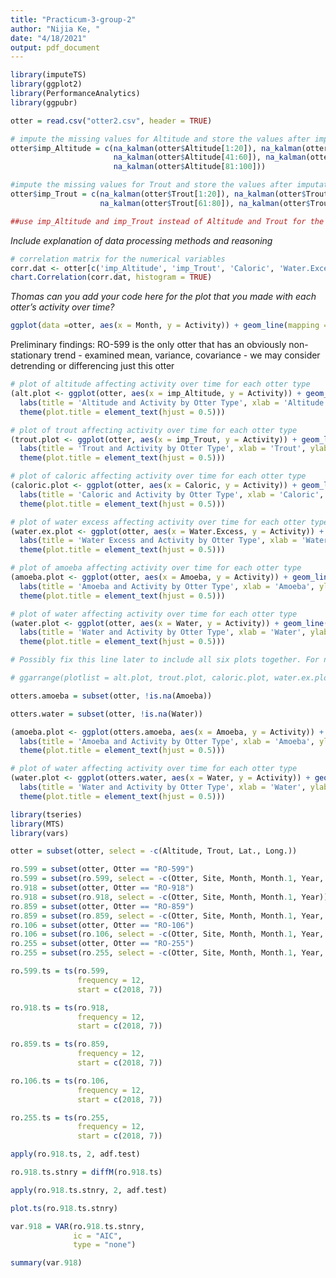 ---
title: "Practicum-3-group-2"
author: "Nijia Ke, "
date: "4/18/2021"
output: pdf_document
---

```{r warning=FALSE, message=FALSE}
library(imputeTS)
library(ggplot2)
library(PerformanceAnalytics)
library(ggpubr)
```

```{r}
otter = read.csv("otter2.csv", header = TRUE)

# impute the missing values for Altitude and store the values after imputation in a new variable called imp_Altitude
otter$imp_Altitude = c(na_kalman(otter$Altitude[1:20]), na_kalman(otter$Altitude[21:40]),
                       na_kalman(otter$Altitude[41:60]), na_kalman(otter$Altitude[61:80]),
                       na_kalman(otter$Altitude[81:100]))

#impute the missing values for Trout and store the values after imputation in a new variable called imp_Trout
otter$imp_Trout = c(na_kalman(otter$Trout[1:20]), na_kalman(otter$Trout[21:40]), na_kalman(otter$Trout[41:60]),
                    na_kalman(otter$Trout[61:80]), na_kalman(otter$Trout[81:100]))

##use imp_Altitude and imp_Trout instead of Altitude and Trout for the rest of analysis!!!
```

*Include explanation of data processing methods and reasoning*

```{r}
# correlation matrix for the numerical variables
corr.dat <- otter[c('imp_Altitude', 'imp_Trout', 'Caloric', 'Water.Excess', 'Amoeba', 'Water')]
chart.Correlation(corr.dat, histogram = TRUE)
```

*Thomas can you add your code here for the plot that you made with each otter's activity over time?*

```{r}
ggplot(data =otter, aes(x = Month, y = Activity)) + geom_line(mapping = aes(colour = Otter)) + labs(title = "Activity Trends Over Time", caption = "Figure 1") + theme(plot.title = element_text(hjust = 0.5))
```

Preliminary findings: RO-599 is the only otter that has an obviously non-stationary trend
 - examined mean, variance, covariance
 - we may consider detrending or differencing just this otter
 

```{r}
# plot of altitude affecting activity over time for each otter type
(alt.plot <- ggplot(otter, aes(x = imp_Altitude, y = Activity)) + geom_line(mapping = aes(colour = Otter)) +
  labs(title = 'Altitude and Activity by Otter Type', xlab = 'Altitude', ylab = 'Activity') +
  theme(plot.title = element_text(hjust = 0.5)))

# plot of trout affecting activity over time for each otter type
(trout.plot <- ggplot(otter, aes(x = imp_Trout, y = Activity)) + geom_line(mapping = aes(colour = Otter)) +
  labs(title = 'Trout and Activity by Otter Type', xlab = 'Trout', ylab = 'Activity') +
  theme(plot.title = element_text(hjust = 0.5)))

# plot of caloric affecting activity over time for each otter type
(caloric.plot <- ggplot(otter, aes(x = Caloric, y = Activity)) + geom_line(mapping = aes(colour = Otter)) +
  labs(title = 'Caloric and Activity by Otter Type', xlab = 'Caloric', ylab = 'Activity') +
  theme(plot.title = element_text(hjust = 0.5)))

# plot of water excess affecting activity over time for each otter type
(water.ex.plot <- ggplot(otter, aes(x = Water.Excess, y = Activity)) + geom_line(mapping = aes(colour = Otter)) +
  labs(title = 'Water Excess and Activity by Otter Type', xlab = 'Water Excess', ylab = 'Activity') +
  theme(plot.title = element_text(hjust = 0.5)))

# plot of amoeba affecting activity over time for each otter type
(amoeba.plot <- ggplot(otter, aes(x = Amoeba, y = Activity)) + geom_line(mapping = aes(colour = Otter)) +
  labs(title = 'Amoeba and Activity by Otter Type', xlab = 'Amoeba', ylab = 'Activity') +
  theme(plot.title = element_text(hjust = 0.5)))

# plot of water affecting activity over time for each otter type
(water.plot <- ggplot(otter, aes(x = Water, y = Activity)) + geom_line(mapping = aes(colour = Otter)) +
  labs(title = 'Water and Activity by Otter Type', xlab = 'Water', ylab = 'Activity') +
  theme(plot.title = element_text(hjust = 0.5)))
```

```{r}
# Possibly fix this line later to include all six plots together. For now, we can just use the chunk above.

# ggarrange(plotlist = alt.plot, trout.plot, caloric.plot, water.ex.plot, amoeba.plot, water.plot)
```

```{r}
otters.amoeba = subset(otter, !is.na(Amoeba))

otters.water = subset(otter, !is.na(Water))

(amoeba.plot <- ggplot(otters.amoeba, aes(x = Amoeba, y = Activity)) + geom_line(mapping = aes(colour = Otter), stat = "summary_bin", binwidth = .1) +
  labs(title = 'Amoeba and Activity by Otter Type', xlab = 'Amoeba', ylab = 'Activity') +
  theme(plot.title = element_text(hjust = 0.5)))

# plot of water affecting activity over time for each otter type
(water.plot <- ggplot(otters.water, aes(x = Water, y = Activity)) + geom_line(mapping = aes(colour = Otter), stat = "summary_bin", binwidth = .8) +
  labs(title = 'Water and Activity by Otter Type', xlab = 'Water', ylab = 'Activity') +
  theme(plot.title = element_text(hjust = 0.5)))
```

```{r}
library(tseries)
library(MTS)
library(vars)
```

```{r}
otter = subset(otter, select = -c(Altitude, Trout, Lat., Long.))
```

```{r}
ro.599 = subset(otter, Otter == "RO-599")
ro.599 = subset(ro.599, select = -c(Otter, Site, Month, Month.1, Year, Water))
ro.918 = subset(otter, Otter == "RO-918")
ro.918 = subset(ro.918, select = -c(Otter, Site, Month, Month.1, Year))
ro.859 = subset(otter, Otter == "RO-859")
ro.859 = subset(ro.859, select = -c(Otter, Site, Month, Month.1, Year, Water))
ro.106 = subset(otter, Otter == "RO-106")
ro.106 = subset(ro.106, select = -c(Otter, Site, Month, Month.1, Year, Amoeba))
ro.255 = subset(otter, Otter == "RO-255")
ro.255 = subset(ro.255, select = -c(Otter, Site, Month, Month.1, Year, Amoeba))

ro.599.ts = ts(ro.599,
               frequency = 12,
               start = c(2018, 7))

ro.918.ts = ts(ro.918,
               frequency = 12,
               start = c(2018, 7))

ro.859.ts = ts(ro.859,
               frequency = 12,
               start = c(2018, 7))

ro.106.ts = ts(ro.106,
               frequency = 12,
               start = c(2018, 7))

ro.255.ts = ts(ro.255,
               frequency = 12,
               start = c(2018, 7))
```

```{r}
apply(ro.918.ts, 2, adf.test)
```

```{r}
ro.918.ts.stnry = diffM(ro.918.ts)

apply(ro.918.ts.stnry, 2, adf.test)
```

```{r}
plot.ts(ro.918.ts.stnry)
```

```{r}
var.918 = VAR(ro.918.ts.stnry,
              ic = "AIC",
              type = "none")

summary(var.918)
```










